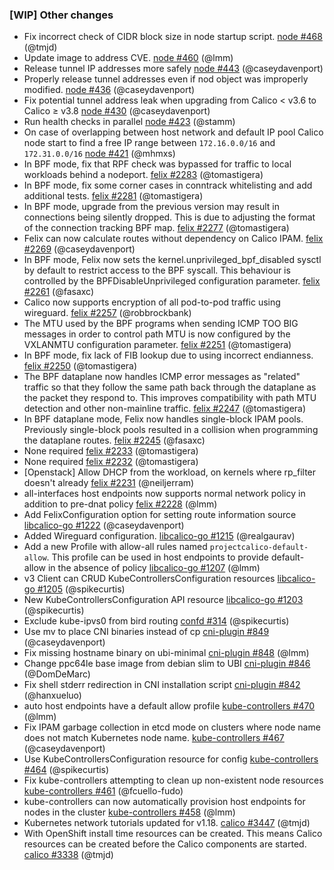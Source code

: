 ### [WIP] Other changes

- Fix incorrect check of CIDR block size in node startup script. [node #468](https://github.com/projectcalico/node/pull/468) (@tmjd)
- Update image to address CVE. [node #460](https://github.com/projectcalico/node/pull/460) (@lmm)
- Release tunnel IP addresses more safely [node #443](https://github.com/projectcalico/node/pull/443) (@caseydavenport)
- Properly release tunnel addresses even if nod object was improperly modified. [node #436](https://github.com/projectcalico/node/pull/436) (@caseydavenport)
- Fix potential tunnel address leak when upgrading from Calico < v3.6 to Calico &#8805; v3.8 [node #430](https://github.com/projectcalico/node/pull/430) (@caseydavenport)
- Run health checks in parallel [node #423](https://github.com/projectcalico/node/pull/423) (@stamm)
- On case of overlapping between host network and default IP pool Calico node start to find a free IP range between `172.16.0.0/16` and `172.31.0.0/16` [node #421](https://github.com/projectcalico/node/pull/421) (@mhmxs)
- In BPF mode, fix that RPF check was bypassed for traffic to local workloads behind a nodeport. [felix #2283](https://github.com/projectcalico/felix/pull/2283) (@tomastigera)
- In BPF mode, fix some corner cases in conntrack whitelisting and add additional tests. [felix #2281](https://github.com/projectcalico/felix/pull/2281) (@tomastigera)
- In BPF mode, upgrade from the previous version may result in connections being silently dropped. This is due to adjusting the format of the connection tracking BPF map. [felix #2277](https://github.com/projectcalico/felix/pull/2277) (@tomastigera)
- Felix can now calculate routes without dependency on Calico IPAM. [felix #2269](https://github.com/projectcalico/felix/pull/2269) (@caseydavenport)
- In BPF mode, Felix now sets the kernel.unprivileged_bpf_disabled sysctl by default to restrict access to the BPF syscall. This behaviour is controlled by the BPFDisableUnprivileged configuration parameter. [felix #2261](https://github.com/projectcalico/felix/pull/2261) (@fasaxc)
- Calico now supports encryption of all pod-to-pod traffic using wireguard. [felix #2257](https://github.com/projectcalico/felix/pull/2257) (@robbrockbank)
- The MTU used by the BPF programs when sending ICMP TOO BIG messages in order to control path MTU is now configured by the VXLANMTU configuration parameter. [felix #2251](https://github.com/projectcalico/felix/pull/2251) (@tomastigera)
- In BPF mode, fix lack of FIB lookup due to using incorrect endianness. [felix #2250](https://github.com/projectcalico/felix/pull/2250) (@tomastigera)
- The BPF dataplane now handles ICMP error messages as "related" traffic so that they follow the same path back through the dataplane as the packet they respond to. This improves compatibility with path MTU detection and other non-mainline traffic. [felix #2247](https://github.com/projectcalico/felix/pull/2247) (@tomastigera)
- In BPF dataplane mode, Felix now handles single-block IPAM pools. Previously single-block pools resulted in a collision when programming the dataplane routes. [felix #2245](https://github.com/projectcalico/felix/pull/2245) (@fasaxc)
- None required [felix #2233](https://github.com/projectcalico/felix/pull/2233) (@tomastigera)
- None required [felix #2232](https://github.com/projectcalico/felix/pull/2232) (@tomastigera)
- [Openstack] Allow DHCP from the workload, on kernels where rp_filter doesn't already [felix #2231](https://github.com/projectcalico/felix/pull/2231) (@neiljerram)
- all-interfaces host endpoints now supports normal network policy in addition to pre-dnat policy [felix #2228](https://github.com/projectcalico/felix/pull/2228) (@lmm)
- Add FelixConfiguration option for setting route information source [libcalico-go #1222](https://github.com/projectcalico/libcalico-go/pull/1222) (@caseydavenport)
- Added Wireguard configuration. [libcalico-go #1215](https://github.com/projectcalico/libcalico-go/pull/1215) (@realgaurav)
- Add a new Profile with allow-all rules named `projectcalico-default-allow`. This profile can be used in host endpoints to provide default-allow in the absence of policy [libcalico-go #1207](https://github.com/projectcalico/libcalico-go/pull/1207) (@lmm)
- v3 Client can CRUD KubeControllersConfiguration resources [libcalico-go #1205](https://github.com/projectcalico/libcalico-go/pull/1205) (@spikecurtis)
- New KubeControllersConfiguration API resource [libcalico-go #1203](https://github.com/projectcalico/libcalico-go/pull/1203) (@spikecurtis)
- Exclude kube-ipvs0 from bird routing [confd #314](https://github.com/projectcalico/confd/pull/314) (@spikecurtis)
- Use mv to place CNI binaries instead of cp [cni-plugin #849](https://github.com/projectcalico/cni-plugin/pull/849) (@caseydavenport)
- Fix missing hostname binary on ubi-minimal [cni-plugin #848](https://github.com/projectcalico/cni-plugin/pull/848) (@lmm)
- Change ppc64le base image from debian slim to UBI [cni-plugin #846](https://github.com/projectcalico/cni-plugin/pull/846) (@DomDeMarc)
- Fix shell stderr redirection in CNI installation script [cni-plugin #842](https://github.com/projectcalico/cni-plugin/pull/842) (@hanxueluo)
- auto host endpoints have a default allow profile [kube-controllers #470](https://github.com/projectcalico/kube-controllers/pull/470) (@lmm)
- Fix IPAM garbage collection in etcd mode on clusters where node name does not match Kubernetes node name. [kube-controllers #467](https://github.com/projectcalico/kube-controllers/pull/467) (@caseydavenport)
- Use KubeControllersConfiguration resource for config [kube-controllers #464](https://github.com/projectcalico/kube-controllers/pull/464) (@spikecurtis)
- Fix kube-controllers attempting to clean up non-existent node resources [kube-controllers #461](https://github.com/projectcalico/kube-controllers/pull/461) (@fcuello-fudo)
- kube-controllers can now automatically provision host endpoints for nodes in the cluster [kube-controllers #458](https://github.com/projectcalico/kube-controllers/pull/458) (@lmm)
- Kubernetes network tutorials updated for v1.18. [calico #3447](https://github.com/projectcalico/calico/pull/3447) (@tmjd)
- With OpenShift install time resources can be created. This means Calico resources can be created before the Calico components are started. [calico #3338](https://github.com/projectcalico/calico/pull/3338) (@tmjd)
